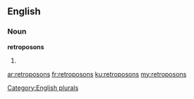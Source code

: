==English==

===Noun===
'''retroposons'''

# {{plural of|retroposon}}

[[Category:English plurals]]

[[ar:retroposons]]
[[fr:retroposons]]
[[ku:retroposons]]
[[my:retroposons]]